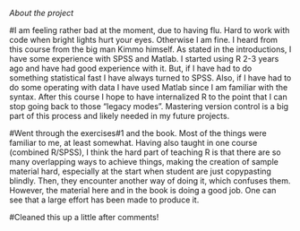 
*About the project*


#I am feeling rather bad at the moment, due to having flu. Hard to work with code when bright lights hurt your eyes. Otherwise I am fine. I heard from this course from the big man Kimmo himself. As stated in the introductions, I have some experience with SPSS and Matlab. I started using R 2-3 years ago and have had good experience with it. But, if I have had to do something statistical fast I have always turned to SPSS. Also, if I have had to do some operating with data I have used Matlab since I am familiar with the syntax. After this course I hope to have internalized R to the point that I can stop going back to those "legacy modes". Mastering version control is a big part of this process and likely needed in my future projects.


#Went through the exercises#1 and the book. Most of the things were familiar to me, at least somewhat. Having also taught in one course (combined R/SPSS), I think the hard part of teaching R is that there are so many overlapping ways to achieve things, making the creation of sample material hard, especially at the start when student are just copypasting blindly. Then, they encounter another way of doing it, which confuses them. However, the material here and in the book is doing a good job. One can see that a large effort has been made to produce it.

#Cleaned this up a little after comments!

